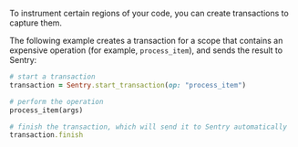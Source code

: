 To instrument certain regions of your code, you can create transactions to capture them.

The following example creates a transaction for a scope that contains an expensive operation (for example, `process_item`), and sends the result to Sentry:

```ruby
# start a transaction
transaction = Sentry.start_transaction(op: "process_item")

# perform the operation
process_item(args)

# finish the transaction, which will send it to Sentry automatically
transaction.finish
```
